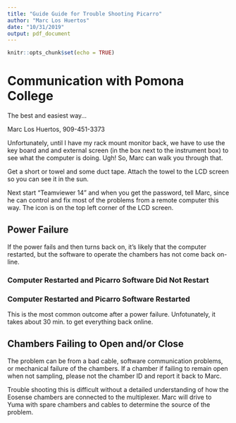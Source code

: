 ```yaml
---
title: "Guide Guide for Trouble Shooting Picarro"
author: "Marc Los Huertos"
date: "10/31/2019"
output: pdf_document
---
```


```r
knitr::opts_chunk$set(echo = TRUE)
```

# Communication with Pomona College

The best and easiest way...

Marc Los Huertos, 909-451-3373

Unfortunately, until I have my rack mount monitor back, we have to use the key board and and external screen (in the box next to the instrument box) to see what the computer is doing. Ugh!  So, Marc can walk you through that. 

Get a short or towel and some duct tape. Attach the towel to the LCD screen so you can see it in the sun. 

Next start "Teamviewer 14" and when you get the password, tell Marc, since he can control and fix most of the problems from a remote computer this way. The icon is on the top left corner of the LCD screen. 

## Power Failure

If the power fails and then turns back on, it's likely that the computer restarted, but the software to operate the chambers has not come back on-line.

### Computer Restarted and Picarro Software Did Not Restart

### Computer Restarted and Picarro Software Restarted

This is the most common outcome after a power failure. Unfotunately, it takes about 30 min. to get everything back online.




## Chambers Failing to Open and/or Close

The problem can be from a bad cable, software communication problems, or mechanical failure of the chambers. If a chamber if failing to remain open when not sampling, please not the chamber ID and report it back to Marc.

Trouble shooting this is difficult without a detailed understanding of how the Eosense chambers are connected to the multiplexer. Marc will drive to Yuma with spare chambers and cables to determine the source of the problem. 



